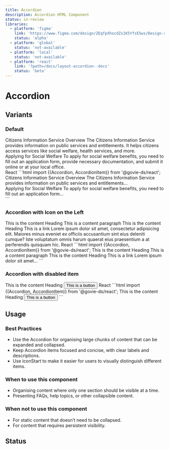 ```yaml
---
title: Accordion
description: Accordion HTML Component
status: in-review
libraries:
  - platform: 'figma'
    link: 'https://www.figma.com/design/ZEqfpXhocdZs1K5YfsE5ws/Design-system?node-id=4500-3185'
    status: 'alpha'
  - platform: 'global'
    status: 'not-available'
  - platform: 'local'
    status: 'not-available'
  - platform: 'react'
    link: '?path=/docs/layout-accordion--docs'
    status: 'beta'
---
```


# Accordion

## Variants

### Default

<ComponentContainer>
  <Accordion>
    <AccordionItem label="What is the Citizens Information Service?">
      <div className="gi-px-3 gi-py-3 gi-gap-3 gi-flex gi-flex-col">
        <Heading size="xs" as="h2">
          Citizens Information Service Overview
        </Heading>
        <Paragraph>
          The Citizens Information Service provides information on public
          services and entitlements. It helps citizens access services like
          social welfare, health services, and more.
        </Paragraph>
      </div>
    </AccordionItem>
    <AccordionItem label="How can I apply for social welfare benefits?">
      <div className="gi-px-3 gi-py-3 gi-gap-3 gi-flex gi-flex-col">
        <Heading size="xs" as="h2">
          Applying for Social Welfare
        </Heading>
        <Paragraph>
          To apply for social welfare benefits, you need to fill out an
          application form, provide necessary documentation, and submit it
          online or at your local office.
        </Paragraph>
      </div>
    </AccordionItem>
  </Accordion>
</ComponentContainer>

<Tabs id="tab1">
  <TabList>
    <TabItem value="tab12" checked>
      React
    </TabItem>
  </TabList>
  <TabPanel value="tab12">
    ```html import {(Accordion, AccordionItem)} from '@govie-ds/react';
    <Accordion>
      <AccordionItem label="What is the Citizens Information Service?">
        <div className="gi-px-3 gi-py-3 gi-gap-3 gi-flex gi-flex-col">
          <Heading size="xs" as="h2">
            Citizens Information Service Overview
          </Heading>
          <Paragraph>
            The Citizens Information Service provides information on public
            services and entitlements...
          </Paragraph>
        </div>
      </AccordionItem>
      <AccordionItem label="How can I apply for social welfare benefits?">
        <div className="gi-px-3 gi-py-3 gi-gap-3 gi-flex gi-flex-col">
          <Heading size="xs" as="h2">
            Applying for Social Welfare
          </Heading>
          <Paragraph>
            To apply for social welfare benefits, you need to fill out an
            application form...
          </Paragraph>
        </div>
      </AccordionItem>
    </Accordion>
    ```
  </TabPanel>
</Tabs>

### Accordion with Icon on the Left

<ComponentContainer>
  <Accordion iconStart>
    <AccordionItem label="Label1">
      <Heading size="xs" as="h2">
        This is the content Heading
      </Heading>
      <Paragraph>This is a content paragraph</Paragraph>
    </AccordionItem>
    <AccordionItem label="Label2">
      <Heading size="xs" as="h2">
        This is the content Heading
      </Heading>
      <Link href="#">This is a link</Link>
      <Paragraph>
        Lorem ipsum dolor sit amet, consectetur adipisicing elit. Maiores minus
        eveniet ex officiis accusantium sint eius deleniti cumque? Iste
        voluptatum omnis harum quaerat eius praesentium a at perferendis
        quisquam hic.
      </Paragraph>
    </AccordionItem>
  </Accordion>
</ComponentContainer>

<Tabs id="tab2">
  <TabList>
    <TabItem checked value="tab21">
      React
    </TabItem>
  </TabList>
  <TabPanel value="tab21">
    ```html import {(Accordion, AccordionItem)} from '@govie-ds/react';
    <Accordion iconStart={true}>
      <AccordionItem label="Label1">
        <Heading size="xs" as="h2">
          This is the content Heading
        </Heading>
        <Paragraph>This is a content paragraph</Paragraph>
      </AccordionItem>
      <AccordionItem label="Label2">
        <Heading size="xs" as="h2">
          This is the content Heading
        </Heading>
        <Link href="#">This is a link</Link>
        <Paragraph>Lorem ipsum dolor sit amet...</Paragraph>
      </AccordionItem>
    </Accordion>
    ```
  </TabPanel>
</Tabs>

### Accordion with disabled item

<ComponentContainer>
  <Accordion>
    <AccordionItem disabled label="Disabled Accordion">
      <Heading size="xs" as="h2">
        This is the content Heading
      </Heading>
      <Button>This is a button</Button>
    </AccordionItem>
  </Accordion>
</ComponentContainer> <Tabs id="tab3">
  <TabList>
    <TabItem value="tab31" checked>
      React
    </TabItem>
  </TabList>
  <TabPanel value="tab31">
    ```html import {(Accordion, AccordionItem)} from '@govie-ds/react';
    <Accordion>
      <AccordionItem disabled label="Disabled Accordion">
        <Heading size="xs" as="h2">
          This is the content Heading
        </Heading>
        <Button>This is a button</Button>
      </AccordionItem>
    </Accordion>
    ```
  </TabPanel>
</Tabs>

## Usage

### Best Practices

- Use the Accordion for organising large chunks of content that can be expanded and collapsed.
- Keep Accordion items focused and concise, with clear labels and descriptions.
- Use iconStart to make it easier for users to visually distinguish different items.

### When to use this component

- Organising content where only one section should be visible at a time.
- Presenting FAQs, help topics, or other collapsible content.

### When not to use this component

- For static content that doesn’t need to be collapsed.
- For content that requires persistent visibility.

## Status

<ComponentStatusBlock componentId="accordion" />
